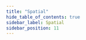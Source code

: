 ```yaml
---
title: "Spatial"
hide_table_of_contents: true
sidebar_label: Spatial
sidebar_position: 11
---
```





<LanguageSwitcher supportedLanguages={supportedLanguages} />

<LanguageContent language="csharp">
   <SpatialCsharp />
</LanguageContent>

<LanguageContent language="java">
   <SpatialJava />
</LanguageContent>


<!---
- [Indexes : Indexing spatial data](../../indexes/indexing-spatial-data)
- [Client API : Session : How to query a spatial index?](../../client-api/session/querying/how-to-query-a-spatial-index)

-->